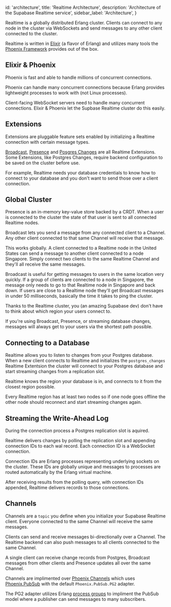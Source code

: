 
  id: 'architecture',
  title: 'Realtime Architecture',
  description: 'Architecture of the Supabase Realtime service',
  sidebar_label: 'Architecture',
}

Realtime is a globally distributed Erlang cluster. Clients can connect to any node in the cluster via WebSockets and send messages to any other client connected to the cluster.

Realtime is written in [Elixir](https://elixir-lang.org/) (a flavor of Erlang) and utilizes many tools the [Phoenix Framework](https://www.phoenixframework.org/) provides out of the box.

## Elixir & Phoenix

Phoenix is fast and able to handle millions of concurrent connections.

Phoenix can handle many concurrent connections because Erlang provides lightweight processes to work with (not Linux processes).

Client-facing WebSocket servers need to handle many concurrent connections. Elixir & Phoenix let the Supbase Realtime cluster do this easily.

## Extensions

Extensions are pluggable feature sets enabled by initializing a Realtime connection with certain message types.

[Broadcast](/docs/guides/realtime/broadcast), [Presence](/docs/guides/realtime/presence) and [Posgres Changes](/docs/guides/realtime/postgres-changes) are all Realtime Extensions. Some Extensions, like Postgres Changes, require backend configuration to be saved on the cluster before use.

For example, Realtime needs your database credentials to know how to connect to your database and you don't want to send those over a client connection.

## Global Cluster

Presence is an in-memory key-value store backed by a CRDT. When a user is connected to the cluster the state of that user is sent to all connected Realtime nodes.

Broadcast lets you send a message from any connected client to a Channel. Any other client connected to that same Channel will receive that message.

This works globally. A client connected to a Realtime node in the United States can send a message to another client connected to a node Singapore. Simply connect two clients to the same Realtime Channel and they'll all receive the same messages.

Broadcast is useful for getting messages to users in the same location very quickly. If a group of clients are connected to a node in Singapore, the message only needs to go to that Realtime node in Singapore and back down. If users are close to a Realtime node they'll get Broadcast messages in under 50 milliseconds, basically the time it takes to ping the cluster.

Thanks to the Realtime cluster, you (an amazing Supabase dev) don't have to think about which region your users connect to.

If you're using Broadcast, Presence, or streaming database changes, messages will always get to your users via the shortest path possible.

## Connecting to a Database

Realtime allows you to listen to changes from your Postgres database. When a new client connects to Realtime and initializes the `postgres_changes` Realtime Extentsion the cluster will connect to your Postgres database and start streaming changes from a replication slot.

Realtime knows the region your database is in, and connects to it from the closest region possible.

Every Realtime region has at least two nodes so if one node goes offline the other node should reconnect and start streaming changes again.

## Streaming the Write-Ahead Log

During the connection process a Postgres replication slot is aquired.

Realtime delivers changes by polling the replication slot and appending connection IDs to each wal record. Each connection ID is a WebSocket connection.

Connection IDs are Erlang processes representing underlying sockets on the cluster. These IDs are globally unique and messages to processes are routed automatically by the Erlang virtual machine.

After receiving results from the polling query, with connection IDs appended, Realtime delivers records to those connections.

## Channels

Channels are a `topic` you define when you initialize your Supabase Realtime client. Everyone connected to the same Channel will receive the same messages.

Clients can send and receive messages bi-directionally over a Channel. The Realtime backend can also push messages to all clients connected to the same Channel.

A single client can receive change records from Postgres, Broadcast messages from other clients and Presence updates all over the same Channel.

Channels are implimented over [Phoenix Channels](https://hexdocs.pm/phoenix/channels.html) which uses [Phoenix.PubSub](https://hexdocs.pm/phoenix_pubsub/Phoenix.PubSub.html) with the default `Phoenix.PubSub.PG2` adapter.

The PG2 adapter utilizes Erlang [process groups](https://www.erlang.org/docs/18/man/pg2.html) to impliment the PubSub model where a publisher can send messages to many subscribers.


